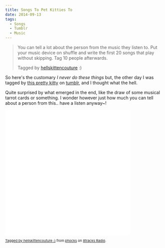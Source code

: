```yaml
---
title: Songs To Pet Kitties To
date: 2014-09-13
tags:
  - Songs
  - Tumblr
  - Music
---
```


> You can tell a lot about the person from the music they listen to. Put your music device on shuffle and write the first 20 songs that play without skipping. Tag 10 people afterwards.
>
> Tagged by [hellskittencouture](http://hellskittencouture.tumblr.com/) :)

So here's the customary *I never do these things* but, the other day I was tagged by [this pretty kitty](http://hellskittencouture.tumblr.com/) on [tumblr](http://phocks.tumblr.com), and I thought what the hell.

Quite surprised by what emerged in the end, like the draw of some musical tarrot cards or something. I wonder however just how much you can tell about a person from this.. have a listen anyway~!

<iframe src="//8tracks.com/mixes/4781234/player_v3_universal" width="400" height="400" style="border: 0px none;"></iframe>
<p class="_8t_embed_p" style="font-size: 11px; line-height: 12px;"><a href="//8tracks.com/phocks/tagged-by-hellskittencouture?utm_medium=trax_embed">Tagged by hellskittencouture :)</a> from <a href="//8tracks.com/phocks?utm_medium=trax_embed">phocks</a> on <a href="//8tracks.com?utm_medium=trax_embed">8tracks Radio</a>.</p>